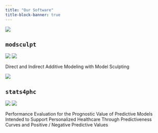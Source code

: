 ```yaml
---
title: "Our Software"
title-block-banner: true
---
```


```{=html}
<style>
a.no-link-style {
  color: inherit;
}
</style>
```

::: {.grid}

::: {.g-col-3}
[![](assets/logo-modsculpt.png)](https://genentech.github.io/modsculpt)
:::

::: {.g-col-9}
## `modsculpt` <a class="mx-2 no-link-style" href="https://github.com/genentech/modsculpt"><i class="bi bi-github"></i></a>

[![](https://github.com/genentech/modsculpt/actions/workflows/check.yaml/badge.svg)](https://genentech.github.io/modsculpt/unit-test-report/)
[![](https://github.com/genentech/modsculpt/actions/workflows/docs.yaml/badge.svg)](https://genentech.github.io/modsculpt/)

Direct and Indirect Additive Modeling with Model Sculpting
:::

:::


::: {.grid}

::: {.g-col-3}
[![](assets/stats4phc_logo.png)](https://genentech.github.io/stats4phc)
:::

::: {.g-col-9}
## `stats4phc` <a class="mx-2 no-link-style" href="https://github.com/genentech/stats4phc"><i class="bi bi-github"></i></a>

[![](https://github.com/genentech/stats4phc/actions/workflows/check.yaml/badge.svg)](https://genentech.github.io/stats4phc/unit-test-report/)
[![](https://github.com/genentech/stats4phc/actions/workflows/docs.yaml/badge.svg)](https://genentech.github.io/stats4phc/)

Performance Evaluation for the Prognostic Value of Predictive Models Intended to Support Personalized Healthcare Through Predictiveness Curves and Positive / Negative Predictive Values
:::

:::
